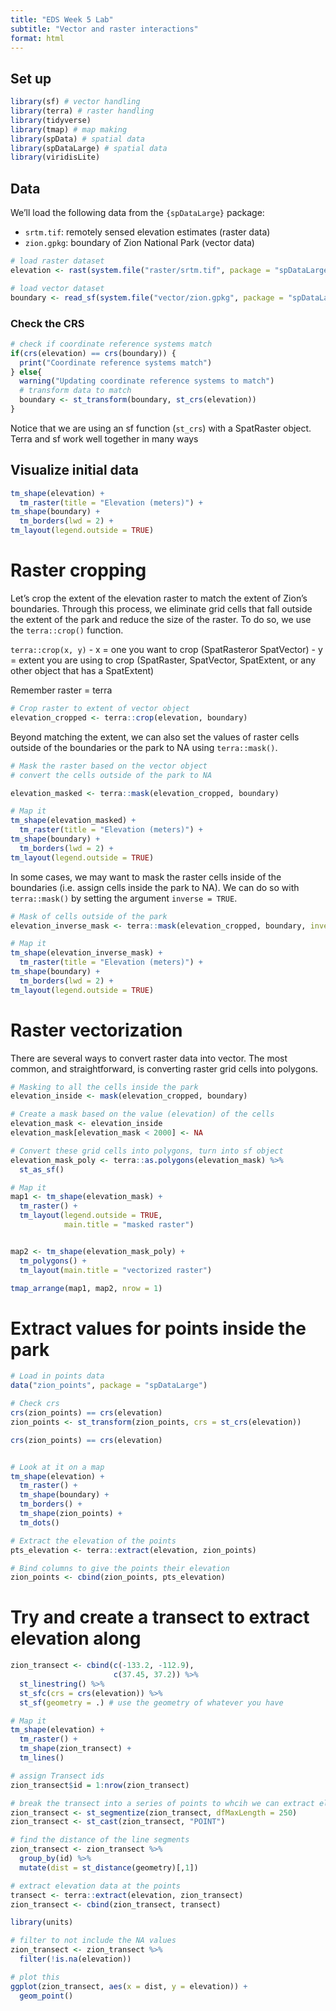 ```yaml
---
title: "EDS Week 5 Lab"
subtitle: "Vector and raster interactions"
format: html
---
```


## Set up 
```r
library(sf) # vector handling
library(terra) # raster handling
library(tidyverse)
library(tmap) # map making
library(spData) # spatial data
library(spDataLarge) # spatial data
library(viridisLite)
```

## Data 

We’ll load the following data from the `{spDataLarge}` package:

- `srtm.tif`: remotely sensed elevation estimates (raster data)
- `zion.gpkg`: boundary of Zion National Park (vector data)

```r
# load raster dataset
elevation <- rast(system.file("raster/srtm.tif", package = "spDataLarge"))

# load vector dataset
boundary <- read_sf(system.file("vector/zion.gpkg", package = "spDataLarge"))
```



### Check the CRS 
```r
# check if coordinate reference systems match
if(crs(elevation) == crs(boundary)) {
  print("Coordinate reference systems match")
} else{
  warning("Updating coordinate reference systems to match")
  # transform data to match
  boundary <- st_transform(boundary, st_crs(elevation))
}
```

Notice that we are using an sf function (`st_crs`) with a SpatRaster object. Terra and sf work well together in many ways 


## Visualize initial data 

```r
tm_shape(elevation) +
  tm_raster(title = "Elevation (meters)") +
tm_shape(boundary) +
  tm_borders(lwd = 2) +
tm_layout(legend.outside = TRUE)
```


# Raster cropping 

Let’s crop the extent of the elevation raster to match the extent of Zion’s boundaries. Through this process, we eliminate grid cells that fall outside the extent of the park and reduce the size of the raster. To do so, we use the `terra::crop()` function.

`terra::crop(x, y)`
- x = one you want to crop (SpatRasteror SpatVector)
- y = extent you are using to crop (SpatRaster, SpatVector, SpatExtent, or any other object that has a SpatExtent)

Remember raster = terra 

```r
# Crop raster to extent of vector object 
elevation_cropped <- terra::crop(elevation, boundary)
```


Beyond matching the extent, we can also set the values of raster cells outside of the boundaries or the park to NA using `terra::mask()`.

```r
# Mask the raster based on the vector object 
# convert the cells outside of the park to NA

elevation_masked <- terra::mask(elevation_cropped, boundary)

# Map it 
tm_shape(elevation_masked) +
  tm_raster(title = "Elevation (meters)") +
tm_shape(boundary) +
  tm_borders(lwd = 2) +
tm_layout(legend.outside = TRUE)
```


In some cases, we may want to mask the raster cells inside of the boundaries (i.e. assign cells inside the park to NA). We can do so with `terra::mask()` by setting the argument `inverse = TRUE`.
```r
# Mask of cells outside of the park 
elevation_inverse_mask <- terra::mask(elevation_cropped, boundary, inverse = TRUE)

# Map it 
tm_shape(elevation_inverse_mask) +
  tm_raster(title = "Elevation (meters)") +
tm_shape(boundary) +
  tm_borders(lwd = 2) +
tm_layout(legend.outside = TRUE)
```


# Raster vectorization 

There are several ways to convert raster data into vector. The most common, and straightforward, is converting raster grid cells into polygons. 

```r
# Masking to all the cells inside the park 
elevation_inside <- mask(elevation_cropped, boundary)

# Create a mask based on the value (elevation) of the cells 
elevation_mask <- elevation_inside
elevation_mask[elevation_mask < 2000] <- NA

# Convert these grid cells into polygons, turn into sf object 
elevation_mask_poly <- terra::as.polygons(elevation_mask) %>% 
  st_as_sf()

# Map it 
map1 <- tm_shape(elevation_mask) + 
  tm_raster() +
  tm_layout(legend.outside = TRUE,
            main.title = "masked raster")


map2 <- tm_shape(elevation_mask_poly) +
  tm_polygons() +
  tm_layout(main.title = "vectorized raster")

tmap_arrange(map1, map2, nrow = 1)
```



# Extract values for points inside the park 

```r
# Load in points data
data("zion_points", package = "spDataLarge")

# Check crs 
crs(zion_points) == crs(elevation)
zion_points <- st_transform(zion_points, crs = st_crs(elevation))

crs(zion_points) == crs(elevation)


# Look at it on a map 
tm_shape(elevation) +
  tm_raster() +
  tm_shape(boundary) +
  tm_borders() +
  tm_shape(zion_points) +
  tm_dots()
```


```r
# Extract the elevation of the points 
pts_elevation <- terra::extract(elevation, zion_points)

# Bind columns to give the points their elevation 
zion_points <- cbind(zion_points, pts_elevation)
```


# Try and create a transect to extract elevation along 

```r
zion_transect <- cbind(c(-133.2, -112.9),
                       c(37.45, 37.2)) %>% 
  st_linestring() %>% 
  st_sfc(crs = crs(elevation)) %>% 
  st_sf(geometry = .) # use the geometry of whatever you have 

# Map it 
tm_shape(elevation) +
  tm_raster() +
  tm_shape(zion_transect) +
  tm_lines()

# assign Transect ids 
zion_transect$id = 1:nrow(zion_transect)

# break the transect into a series of points to whcih we can extract elevation data 
zion_transect <- st_segmentize(zion_transect, dfMaxLength = 250)
zion_transect <- st_cast(zion_transect, "POINT")

# find the distance of the line segments 
zion_transect <- zion_transect %>% 
  group_by(id) %>% 
  mutate(dist = st_distance(geometry)[,1])

# extract elevation data at the points 
transect <- terra::extract(elevation, zion_transect)
zion_transect <- cbind(zion_transect, transect)

library(units)

# filter to not include the NA values 
zion_transect <- zion_transect %>% 
  filter(!is.na(elevation))

# plot this 
ggplot(zion_transect, aes(x = dist, y = elevation)) + 
  geom_point()


```

